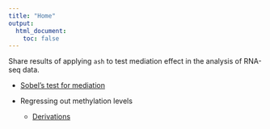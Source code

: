 ```yaml
---
title: "Home"
output:
  html_document:
    toc: false
---
```


Share results of applying `ash` to test mediation effect in the analysis of RNA-seq data.



* [Sobel's test for mediation](sobeltest.html)

* Regressing out methylation levels
    * [Derivations](docs/covariateTest.pdf)
    




